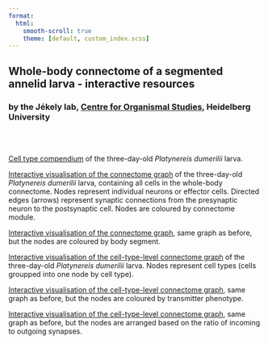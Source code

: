 ```yaml
---
format:
  html:
    smooth-scroll: true
    theme: [default, custom_index.scss]  
---
```


## Whole-body connectome of a segmented annelid larva - interactive resources

### by the Jékely lab, [Centre for Organismal Studies](https://www.cos.uni-heidelberg.de/en), Heidelberg University

<br>
<br>

[Cell type compendium](https://jekelylab.github.io/Platynereis_connectome/celltype_compendium/index.html) of the three-day-old *Platynereis dumerilii* larva.

[Interactive visualisation of the connectome graph](https://jekelylab.github.io/Platynereis_connectome/Full_connectome_modules.html) of the three-day-old *Platynereis dumerilii* larva, containing all cells in the whole-body connectome. Nodes represent individual neurons or effector cells. Directed edges (arrows) represent synaptic connections from the presynaptic neuron to the postsynaptic cell. Nodes are coloured by connectome module.

[Interactive visualisation of the connectome graph](https://jekelylab.github.io/Platynereis_connectome/Full_connectome_segments.html), same graph as before, but the nodes are coloured by body segment.

[Interactive visualisation of the cell-type-level connectome graph](https://jekelylab.github.io/Platynereis_connectome/connectome.html/) of the three-day-old *Platynereis dumerilii* larva. Nodes represent cell types (cells groupped into one node by cell type).

[Interactive visualisation of the cell-type-level connectome graph](https://jekelylab.github.io/Platynereis_connectome/network_with__IO_layout_transmitters.html/), same graph as before, but the nodes are coloured by transmitter phenotype.

[Interactive visualisation of the cell-type-level connectome graph](https://jekelylab.github.io/Platynereis_connectome/network_with_IO_layout.html/), same graph as before, but the nodes are arranged based on the ratio of incoming to outgoing synapses.





